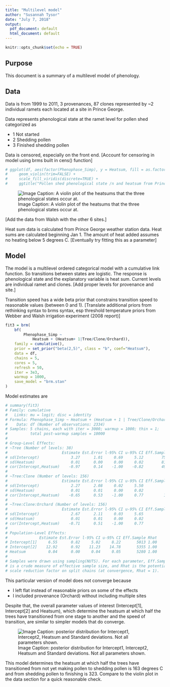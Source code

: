 ```yaml
---
title: "Multilevel model"
author: "Susannah Tysor"
date: "July 7, 2018"
output:
  pdf_document: default
  html_document: default
---
```


```r
knitr::opts_chunk$set(echo = TRUE)
```

## Purpose

This document is a summary of a multilevel model of phenology.

## Data

Data is from 1999 to 2011, 3 provenances, 87 clones represented by ~2 individual ramets each located at a site in Prince George.

Data represents phenological state at the ramet level for pollen shed categorized as 

* 1 Not started
* 2 Shedding pollen
* 3 Finished shedding pollen

Data is censored, especially on the front end. [Account for censoring in model using brms built in cens() function]


```r
# ggplot(df, aes(factor(Phenophase_Simp), y = Heatsum, fill = as.factor(Phenophase_Simp))) +
#     geom_violin(trim=FALSE) +
#     scale_fill_viridis(discrete=TRUE) +
#     ggtitle("Pollen shed phenological state /n and heatsum from Prince George")
```
![Image Caption: A violin plot of the heatsums that the three phenological states occur at.](/home/sus/Documents/research_phenolology/violin.png)

[Add the data from Walsh with the other 6 sites.]

Heat sum data is calculated from Prince George weather station data. Heat sums are calculated beginning Jan 1. The amount of heat added assumes no heating below 5 degrees C. [Eventually try fitting this as a parameter]

## Model 

The model is a multilevel ordered categorical model with a cumulative link function. So transitions between states are logistic. The response is phenological state and the explanatory variable is heat sum. Current levels are individual ramet and clones. [Add proper levels for provenance and site.]

Transition speed has a wide beta prior that constrains transition speed to reasonable values (between 0 and 1). [Translate additional priors from rethinking syntax to brms syntax, esp threshold temperature priors from Webber and Walsh irrigation experiment (2008 report)]

```r
fit3 = brm(
    bf(
        Phenophase_Simp ~
            Heatsum + (Heatsum+ 1|Tree/Clone/Orchard)),
    family = cumulative(),
    prior = set_prior("beta(2,5)", class = "b", coef="Heatsum"),
    data = df,
    chains = 5,
    cores = 5,
    refresh = 50,
    iter = 3e3,
    warmup = 1000,
    save_model = "brm.stan"
)
```

Model estimates are
```r
# summary(fit3)
# Family: cumulative 
#   Links: mu = logit; disc = identity 
# Formula: Phenophase_Simp ~ Heatsum + (Heatsum + 1 | Tree/Clone/Orchard) 
#    Data: df (Number of observations: 2334) 
# Samples: 5 chains, each with iter = 3000; warmup = 1000; thin = 1;
#          total post-warmup samples = 10000
# 
# Group-Level Effects: 
# ~Tree (Number of levels: 38) 
#                        Estimate Est.Error l-95% CI u-95% CI Eff.Sample Rhat
# sd(Intercept)              3.27      1.01     0.69     5.12        757 1.01
# sd(Heatsum)                0.01      0.00     0.00     0.02        817 1.01
# cor(Intercept,Heatsum)    -0.97      0.14    -1.00    -0.82        498 1.01
# 
# ~Tree:Clone (Number of levels: 156) 
#                        Estimate Est.Error l-95% CI u-95% CI Eff.Sample Rhat
# sd(Intercept)              2.27      2.08     0.02     5.50          4 2.27
# sd(Heatsum)                0.01      0.01     0.00     0.02          4 2.28
# cor(Intercept,Heatsum)    -0.65      0.53    -1.00     0.77         10 1.21
# 
# ~Tree:Clone:Orchard (Number of levels: 156) 
#                        Estimate Est.Error l-95% CI u-95% CI Eff.Sample Rhat
# sd(Intercept)              2.67      2.11     0.03     5.65          4 2.23
# sd(Heatsum)                0.01      0.01     0.00     0.02          4 2.22
# cor(Intercept,Heatsum)    -0.71      0.51    -1.00     0.77          9 1.25
# 
# Population-Level Effects: 
#              Estimate Est.Error l-95% CI u-95% CI Eff.Sample Rhat
# Intercept[1]     6.55      0.82     5.02     8.22       5013 1.00
# Intercept[2]    12.92      0.92    11.23    14.78       5355 1.00
# Heatsum          0.04      0.00     0.04     0.05       5280 1.00
# 
# Samples were drawn using sampling(NUTS). For each parameter, Eff.Sample 
# is a crude measure of effective sample size, and Rhat is the potential 
# scale reduction factor on split chains (at convergence, Rhat = 1).
```
This particular version of model does not converge because  

* I left flat instead of reasonable priors on some of the effects
* I included provenance (Orchard) without including multiple sites

Despite that, the overall parameter values of interest (Intercept[1], Intercept[2] and Heatsum), which determine the heatsum at which half the trees have transitioned from one stage to another and the speed of transition, are similar to simpler models that do converge.


![Image Caption: posterior distribution for Intercept1, Intercept2, Heatsum and Standard deviations. Not all parameters shown.](/home/sus/Documents/research_phenolology/fit3_1.png)

This model determines the heatsum at which half the trees have transitioned from not yet making pollen to shedding pollen is 163 degrees C and from shedding pollen to finishing is 323. Compare to the violin plot in the data section for a quick reasonable check.



